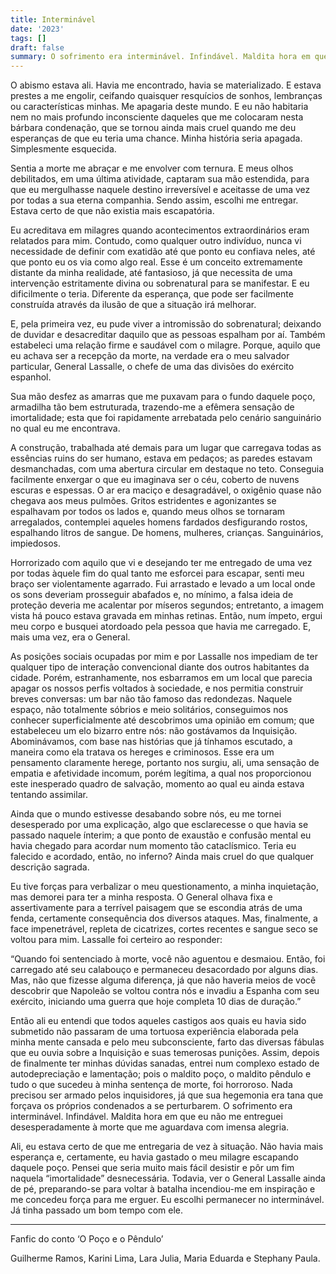 ```yaml
---
title: Interminável
date: '2023'
tags: []
draft: false
summary: O sofrimento era interminável. Infindável. Maldita hora em que eu não me entreguei desesperadamente à morte que me aguardava com imensa alegria.
---
```


O abismo estava ali. Havia me encontrado, havia se materializado. E estava prestes a me engolir, ceifando quaisquer resquícios de sonhos, lembranças ou características minhas. Me apagaria deste mundo. E eu não habitaria nem no mais profundo inconsciente daqueles que me colocaram nesta bárbara condenação, que se tornou ainda mais cruel quando me deu esperanças de que eu teria uma chance. Minha história seria apagada. Simplesmente esquecida. 

Sentia a morte me abraçar e me envolver com ternura. E meus olhos debilitados, em uma última atividade, captaram sua mão estendida, para que eu mergulhasse naquele destino irreversível e aceitasse de uma vez por todas a sua eterna companhia. Sendo assim, escolhi me entregar. Estava certo de que não existia mais escapatória. 

Eu acreditava em milagres quando acontecimentos extraordinários eram relatados para mim. Contudo, como qualquer outro indivíduo, nunca vi necessidade de definir com exatidão até que ponto eu confiava neles, até que ponto eu os via como algo real. Esse é um conceito extremamente distante da minha realidade, até fantasioso, já que necessita de uma intervenção estritamente divina ou sobrenatural para se manifestar. E eu dificilmente o teria. Diferente da esperança, que pode ser facilmente construída através da ilusão de que a situação irá melhorar. 

E, pela primeira vez, eu pude viver a intromissão do sobrenatural; deixando de duvidar e desacreditar daquilo que as pessoas espalham por aí. Também estabeleci uma relação firme e saudável com o milagre. Porque, aquilo que eu achava ser a recepção da morte, na verdade era o meu salvador particular, General Lassalle, o chefe de uma das divisões do exército espanhol. 

Sua mão desfez as amarras que me puxavam para o fundo daquele poço, armadilha tão bem estruturada, trazendo-me a efêmera sensação de imortalidade; esta que foi rapidamente arrebatada pelo cenário sanguinário no qual eu me encontrava.

A construção, trabalhada até demais para um lugar que carregava todas as essências ruins do ser humano, estava em pedaços; as paredes estavam desmanchadas, com uma abertura circular em destaque no teto. Conseguia facilmente enxergar o que eu imaginava ser o céu, coberto de nuvens escuras e espessas. O ar era maciço e desagradável, o oxigênio quase não chegava aos meus pulmões. Gritos estridentes e agonizantes se espalhavam por todos os lados e, quando meus olhos se tornaram arregalados, contemplei aqueles homens fardados desfigurando rostos, espalhando litros de sangue. De homens, mulheres, crianças. Sanguinários, impiedosos. 

Horrorizado com aquilo que vi e desejando ter me entregado de uma vez por todas àquele fim do qual tanto me esforcei para escapar, senti meu braço ser violentamente agarrado. Fui arrastado e levado a um local onde os sons deveriam prosseguir abafados e, no mínimo, a falsa ideia de proteção deveria me acalentar por míseros segundos; entretanto, a imagem vista há pouco estava gravada em minhas retinas. Então, num ímpeto, ergui meu corpo e busquei atordoado pela pessoa que havia me carregado. E, mais uma vez, era o General. 

As posições sociais ocupadas por mim e por Lassalle nos impediam de ter qualquer tipo de interação convencional diante dos outros habitantes da cidade. Porém, estranhamente, nos esbarramos em um local que parecia apagar os nossos perfis voltados à sociedade, e nos permitia construir breves conversas: um bar não tão famoso das redondezas. Naquele espaço, não totalmente sóbrios e meio solitários, conseguimos nos conhecer superficialmente até descobrimos uma opinião em comum; que estabeleceu um elo bizarro entre nós: não gostávamos da Inquisição. Abominávamos, com base nas histórias que já tínhamos escutado, a maneira como ela tratava os hereges e criminosos. Esse era um pensamento claramente herege, portanto nos surgiu, ali, uma sensação de empatia e afetividade incomum, porém legítima, a qual nos proporcionou este inesperado quadro de salvação, momento ao qual eu ainda estava tentando assimilar. 

Ainda que o mundo estivesse desabando sobre nós, eu me tornei desesperado por uma explicação, algo que esclarecesse o que havia se passado naquele ínterim; a que ponto de exaustão e confusão mental eu havia chegado para acordar num momento tão cataclísmico. Teria eu falecido e acordado, então, no inferno? Ainda mais cruel do que qualquer descrição sagrada. 

Eu tive forças para verbalizar o meu questionamento, a minha inquietação, mas demorei para ter a minha resposta. O General olhava fixa e assertivamente para a terrível paisagem que se escondia atrás de uma fenda, certamente consequência dos diversos ataques. Mas, finalmente, a face impenetrável, repleta de cicatrizes, cortes recentes e sangue seco se voltou para mim. Lassalle foi certeiro ao responder:

“Quando foi sentenciado à morte, você não aguentou e desmaiou. Então, foi carregado até seu calabouço e permaneceu desacordado por alguns dias. Mas, não que fizesse alguma diferença, já que não haveria meios de você descobrir que Napoleão se voltou contra nós e invadiu a Espanha com seu exército, iniciando uma guerra que hoje completa 10 dias de duração.”

Então ali eu entendi que todos aqueles castigos aos quais eu havia sido submetido não passaram de uma tortuosa experiência elaborada pela minha mente cansada e pelo meu subconsciente, farto das diversas fábulas que eu ouvia sobre a Inquisição e suas temerosas punições. Assim, depois de finalmente ter minhas dúvidas sanadas, entrei num complexo estado de autodepreciação e lamentação; pois o maldito poço, o maldito pêndulo e tudo o que sucedeu à minha sentença de morte, foi horroroso. Nada precisou ser armado pelos inquisidores, já que sua hegemonia era tana que forçava os próprios condenados a se perturbarem. O sofrimento era interminável. Infindável. Maldita hora em que eu não me entreguei desesperadamente à morte que me aguardava com imensa alegria. 

Ali, eu estava certo de que me entregaria de vez à situação. Não havia mais esperança e, certamente, eu havia gastado o meu milagre escapando daquele poço. Pensei que seria muito mais fácil desistir e pôr um fim naquela “imortalidade” desnecessária. Todavia, ver o General Lassalle ainda de pé, preparando-se para voltar à batalha incendiou-me em inspiração e me concedeu força para me erguer. Eu escolhi permanecer no interminável. Já tinha passado um bom tempo com ele.

---

Fanfic do conto ‘O Poço e o Pêndulo’

Guilherme Ramos, Karini Lima, Lara Julia, Maria Eduarda e Stephany Paula.